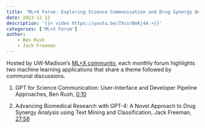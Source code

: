 ```yaml
---
title: 'ML+X Forum: Exploring Science Communication and Drug Synergy Analysis using GPT'
date: 2023-12-12
description: '{{< video https://youtu.be/7Xcsr0mKj4A >}}'
categories: ['ML+X Forum']
author:
    - Ben Rush
    - Jack Freeman
---
```


Hosted by UW-Madison's [ML+X community](https://datascience.wisc.edu/ml-community), each monthly forum highlights two machine learning applications that share a theme followed by communal discussions.

1. GPT for Science Communication: User-Interface and Developer Pipeline Approaches, Ben Rush, [0:10](https://www.youtube.com/watch?v=7Xcsr0mKj4A&list=PL90vX4e9ORqc8ZB1uL_gtLFFZc093m4CQ&index=4&t=10s)

2. Advancing Biomedical Research with GPT-4: A Novel Approach to Drug Synergy Analysis using Text Mining and Classification, Jack Freeman, [27:58](https://www.youtube.com/watch?v=7Xcsr0mKj4A&list=PL90vX4e9ORqc8ZB1uL_gtLFFZc093m4CQ&index=4&t=1678s)